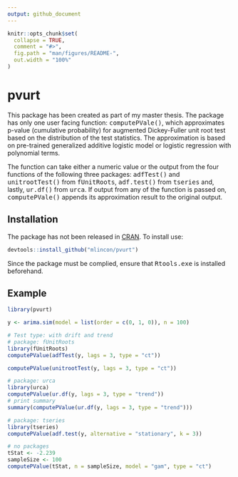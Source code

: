 ```yaml
---
output: github_document
---
```


<!-- README.md is generated from README.Rmd. Please edit that file -->

```r
knitr::opts_chunk$set(
  collapse = TRUE,
  comment = "#>",
  fig.path = "man/figures/README-",
  out.width = "100%"
)
```
# pvurt

<!-- badges: start -->
<!-- badges: end -->

This package has been created as part of my master thesis. The package has only one user facing function: <tt>computePVale()</tt>, which approximates p-value (cumulative probability) for augmented Dickey-Fuller unit root test based on the distribution of the test statistics. The approximation is based on pre-trained generalized additive logistic model or logistic regression with polynomial terms.

The function can take either a numeric value or the output from the four functions of the following three packages:  <tt>adfTest()</tt> and <tt>unitrootTest()</tt> from <tt>fUnitRoots</tt>, <tt>adf.test()</tt> from <tt>tseries</tt> and, lastly, <tt>ur.df()</tt> from <tt>urca</tt>. If output from any of the function is passed on, <tt>computePVale()</tt> appends its approximation result to the original output. 

## Installation

The package has not been released in [CRAN](https://CRAN.R-project.org). To install use:

``` r
devtools::install_github("mlincon/pvurt")
```
Since the package must be complied, ensure that <tt>Rtools.exe</tt> is installed beforehand.

## Example

```r
library(pvurt)

y <- arima.sim(model = list(order = c(0, 1, 0)), n = 100)

# Test type: with drift and trend
# package: fUnitRoots
library(fUnitRoots)
computePValue(adfTest(y, lags = 3, type = "ct"))

computePValue(unitrootTest(y, lags = 3, type = "ct"))

# package: urca
library(urca)
computePValue(ur.df(y, lags = 3, type = "trend"))
# print summary
summary(computePValue(ur.df(y, lags = 3, type = "trend")))

# package: tseries
library(tseries)
computePValue(adf.test(y, alternative = "stationary", k = 3))

# no packages
tStat <- -2.239
sampleSize <- 100
computePValue(tStat, n = sampleSize, model = "gam", type = "ct")
```
